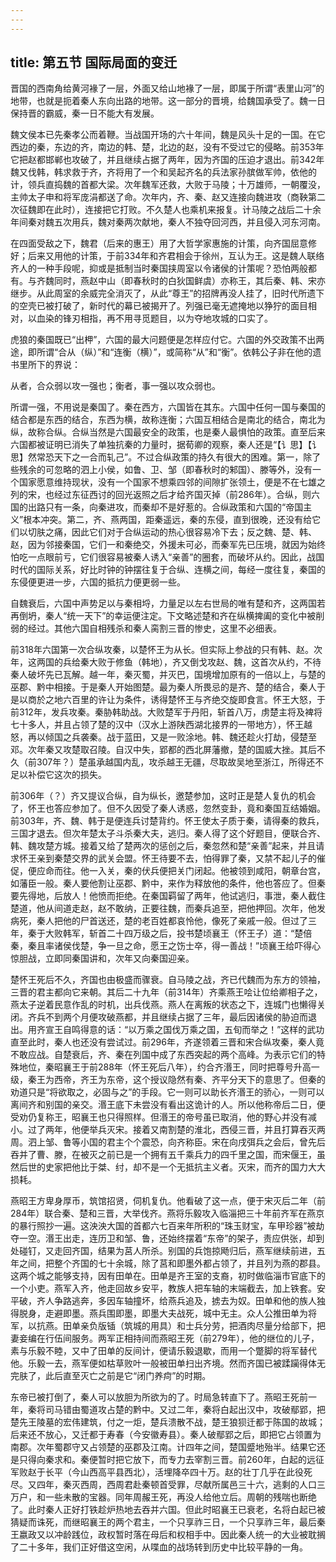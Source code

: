 ```yaml
---
---
---
```

title: 第五节 国际局面的变迁
---




晋国的西南角给黄河褖了一层，外面又给山地褖了一层，即属于所谓“表里山河”的地带，也就是扼着秦人东向出路的地带。这一部分的晋境，给魏国承受了。魏一日保持晋的霸威，秦一日不能大有发展。

魏文侯本已先秦孝公而着鞭。当战国开场的六十年间，魏是风头十足的一国。在它西边的秦，东边的齐，南边的韩、楚，北边的赵，没有不受过它的侵略。前353年它把赵都邯郸也攻破了，并且继续占据了两年，因为齐国的压迫才退出。前342年魏又伐韩，韩求救于齐，齐将用了一个和吴起齐名的兵法家孙膑做军帅，依他的计，领兵直捣魏的首都大梁。次年魏军还救，大败于马陵；十万雄师，一朝覆没，主帅太子申和将军庞涓都送了命。次年内，齐、秦、赵又连接向魏进攻（商鞅第二次征魏即在此时），连接把它打败。不久楚人也乘机来报复。计马陵之战后二十余年间秦对魏五次用兵，魏对秦两次献地，秦人不独夺回河西，并且侵入河东河南。

在四面受敌之下，魏君（后来的惠王）用了大哲学家惠施的计策，向齐国屈意修好；后来又用他的计策，于前334年和齐君相会于徐州，互认为王。这是魏人联络齐人的一种手段呢，抑或是抵制当时秦国挟周室以令诸侯的计策呢？恐怕两般都有。与齐魏同时，燕赵中山（即春秋时的白狄国鲜虞）亦称王，其后秦、韩、宋亦继步。从此周室的余威完全消灭了，从此“尊王”的招牌再没人挂了，旧时代所遗下的空壳已被打破了，新时代的幕已被揭开了。列强已毫无遮掩地以狰狞的面目相对，以血染的锋刃相指，再不用寻觅题目，以为夺地攻城的口实了。

虎狼的秦国既已“出柙”，六国的最大问题便是怎样应付它。六国的外交政策不出两途，即所谓“合从（纵）”和“连衡（横）”，或简称“从”和“衡”。依韩公子非在他的遗书里所下的界说：

从者，合众弱以攻一强也；衡者，事一强以攻众弱也。

所谓一强，不用说是秦国了。秦在西方，六国皆在其东。六国中任何一国与秦国的结合都是东西的结合，东西为横，故称连衡；六国互相结合是南北的结合，南北为纵，故称合纵。合纵当然是六国最安全的政策，也是秦人最惧怕的政策。直至后来六国都被证明已消失了单独抗秦的力量时，据荀卿的观察，秦人还是“【讠思】【讠思】然常恐天下之一合而轧己”。不过合纵政策的持久有很大的困难。第一，除了些残余的可忽略的泗上小侯，如鲁、卫、邹（即春秋时的邾国）、滕等外，没有一个国家愿意维持现状，没有一个国家不想乘四邻的间隙扩张领土，便是不在七雄之列的宋，也经过东征西讨的回光返照之后才给齐国灭掉（前286年）。合纵，则六国的出路只有一条，向秦进攻，而秦却不是好惹的。合纵政策和六国的“帝国主义”根本冲突。第二，齐、燕两国，距秦遥远，秦的东侵，直到很晚，还没有给它们以切肤之痛，因此它们对于合纵运动的热心很容易冷下去；反之魏、楚、韩、赵，因为邻接秦国，它们一和秦绝交，外援未可必，而秦军先已压境，就因为始终怕吃一点眼前亏，它们很容易被秦人诱入“亲善”的圈套，而破坏从约。因此，战国时代的国际关系，好比时钟的钟摆往复于合纵、连横之间，每经一度往复，秦国的东侵便更进一步，六国的抵抗力便更弱一些。

自魏衰后，六国中声势足以与秦相埒，力量足以左右世局的唯有楚和齐，这两国若再倒坍，秦人“统一天下”的幸运便注定。下文略述楚和齐在纵横捭阖的变化中被削弱的经过。其他六国自相残杀和秦人脔割三晋的惨史，这里不必细表。

前318年六国第一次合纵攻秦，以楚怀王为从长。但实际上参战的只有韩、赵。次年，这两国的兵给秦大败于修鱼（韩地），齐又倒戈攻赵、魏，这首次从约，不待秦人破坏先已瓦解。越一年，秦灭蜀，并灭巴，国境增加原有的一倍以上，与楚的巫郡、黔中相接。于是秦人开始图楚。最为秦人所畏忌的是齐、楚的结合，秦人于是以商於之地六百里的许让为条件，诱得楚怀王与齐绝交旋即食言。怀王大怒，于前312年，发兵攻秦。秦胁韩助战。大败楚军于丹阳，斩首八万，虏楚主将及裨将七十多人，并且占领了楚的汉中（汉水上游陕西湖北接界的一带地方），怀王越怒，再以倾国之兵袭秦。战于蓝田，又是一败涂地。韩、魏还趁火打劫，侵楚至邓。次年秦又攻楚取召陵。自汉中失，郢都的西北屏藩撤，楚的国威大挫。其后不久（前307年？）楚虽承越国内乱，攻杀越王无疆，尽取故吴地至浙江，所得还不足以补偿它这次的损失。

前306年（？）齐又提议合纵，自为纵长，邀楚参加，这时正是楚人复仇的机会了，怀王也答应参加了。但不久因受了秦人诱惑，忽然变卦，竟和秦国互结婚姻。前303年，齐、魏、韩于是便连兵讨楚背约。怀王使太子质于秦，请得秦的救兵，三国才退去。但次年楚太子斗杀秦大夫，逃归。秦人得了这个好题目，便联合齐、韩、魏攻楚方城。接着又给了楚两次的惩创之后，秦忽然和楚“亲善”起来，并且请求怀王亲到秦楚交界的武关会盟。怀王待要不去，怕得罪了秦，又禁不起儿子的催促，便应命而往。他一入关，秦的伏兵便把关门闭起。他被领到咸阳，朝章台宫，如藩臣一般。秦人要他割让巫郡、黔中，来作为释放他的条件，他也答应了。但秦要先得地，后放人！他愤而拒绝。在秦国羁留了两年，他试逃归，事泄，秦人截住楚道，他从间道走赵，赵不敢纳，正要往魏，而秦兵追至，把他押回。次年，他发病死，秦人把他的尸首送还，楚的老百姓都哀怜他，像死了亲戚一般。但过了三年，秦于大败韩军，斩首二十四万级之后，投书楚顷襄王（怀王子）道：“楚倍秦，秦且率诸侯伐楚，争一旦之命，愿王之饬士卒，得一善战！”顷襄王给吓得心惊胆战，立即同秦国讲和，次年又向秦国迎亲。

楚怀王死后不久，齐国也由极盛而骤衰。自马陵之战，齐已代魏而为东方的领袖，三晋的君主都向它来朝。其后二十九年（前314年）齐乘燕王哙让位给卿相子之，燕太子逆着民意作乱的时机，出兵伐燕。燕人在离叛的状态之下，连城门也懒得关闭。齐兵不到两个月便攻破燕都，并且继续占据了三年，最后因诸侯的胁迫而退出。用齐宣王自鸣得意的话：“以万乘之国伐万乘之国，五旬而举之！”这样的武功直至此时，秦人也还没有尝试过。前296年，齐遂领着三晋和宋合纵攻秦，秦人竟不敢应战。自楚衰后，齐、秦在列国中成了东西突起的两个高峰。为表示它们的特殊地位，秦昭襄王于前288年（怀王死后八年），约合齐湣王，同时把尊号升高一级，秦王为西帝，齐王为东帝，这个授议隐然有秦、齐平分天下的意思了。但秦的劝道只是“将欲取之，必固与之”的手段。它一则可以助长齐湣王的骄心，一则可以离间齐和别国的亲交。湣王底下未尝没有看出这诡计的人。所以他称帝后二日，便受劝仍复称王，昭襄王也只得照样。但湣王的帝号虽已取消，他的野心并没有减小。过了两年，他便举兵灭宋。接着又南割楚的淮北，西侵三晋，并且打算吞灭两周。泗上邹、鲁等小国的君主个个震恐，向齐称臣。宋在向戌弭兵之会后，曾先后吞并了曹、滕，在被灭之前已是一个拥有五千乘兵力的四千里之国，而宋偃王，虽然后世的史家把他比于桀、纣，却不是一个无抵抗主义者。灭宋，而齐的国力大大损耗。

燕昭王方卑身厚币，筑馆招贤，伺机复仇。他看破了这一点，便于宋灭后二年（前284年）联合秦、楚和三晋，大举伐齐。燕将乐毅攻入临淄把三十年前齐军在燕京的暴行照抄一遍。这泱泱大国的首都六七百来年所积的“珠玉财宝，车甲珍器”被劫夺一空。湣王出走，连历卫和邹、鲁，还始终摆着“东帝”的架子，责应供张，却到处碰钉，又走回齐国，结果为莒人所杀。别国的兵饱掠飏归后，燕军继续前进，五年之间，把整个齐国的七十余城，除了莒和即墨外都占领了，并且列为燕的郡县。这两个城之能够支持，因有田单在。田单是齐王室的支裔，初时做临淄市官底下的一个小吏。燕军入齐，他走回故乡安平，教族人把车轴的末端截去，加上铁套。安平破，齐人争路逃奔，多因车轴撞坏，给燕兵追及，掳去为奴。田单和他的族人独得脱身，走避即墨。燕兵围即墨，即墨大夫战死，城中无主。众人公推田单为将军，以抗燕。田单亲负版锸（筑城的用具）和士兵分劳，把酒肉尽量分给部下，把妻妾编在行伍间服务。两军正相持间而燕昭王死（前279年），他的继位的儿子，素与乐毅不睦，又中了田单的反间计，便请乐毅退歇，而用一个蹩脚的将军替代他。乐毅一去，燕军便如枯草败叶一般被田单扫出齐境。然而齐国已被蹂躏得体无完肤了，此后直至灭亡之前是它“闭门养疴”的时期。

东帝已被打倒了，秦人可以放胆为所欲为的了。时局急转直下了。燕昭王死前一年，秦将司马错由蜀道攻占楚的黔中。又过二年，秦将白起出汉中，攻破鄢郢，把楚先王陵墓的宏伟建筑，付之一炬，楚兵溃散不战，楚王狼狈迁都于陈国的故城；后来还不放心，又迁都于寿春（今安徽寿县）。秦人破鄢郢之后，即把它占领置为南郡。次年蜀郡守又占领楚的巫郡及江南。计四年之间，楚国蹙地殆半。结果它还是只得向秦求和。秦便暂时把它放下，而专力去宰割三晋。前260年，白起的远征军败赵于长平（今山西高平县西北），活埋降卒四十万。赵的壮丁几乎在此役死尽。又四年，秦灭西周，西周君赴秦顿首受罪，尽献所属邑三十六，逃剩的人口三万户，和一些未散的宝器。同年周赧王死，再没人给他立后。周朝的残喘也断绝了。此时秦人正好打铁趁炉热地去吞并六国。但此时昭襄王已衰老，名将白起已被猜疑而诛死，而继昭襄王的两个君主，一个只享祚三日，一个只享祚三年，最后秦王嬴政又以冲龄践位，政权暂时落在母后和权相手中。因此秦人统一的大业被耽搁了二十多年，我们正好借这空闲，从喋血的战场转到历史中比较平静的一角。